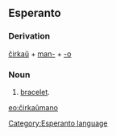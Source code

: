 ==Esperanto==
===Derivation===
[[ĉirkaŭ]] + [[mano|man-]] + [[-o]]
===Noun===
# [[bracelet]].

[[eo:ĉirkaŭmano]]
[[Category:Esperanto language]]
{{Universala Vortaro}}